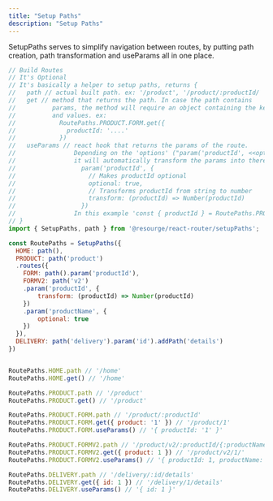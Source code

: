 ---
title: "Setup Paths"
description: "Setup Paths"
---

SetupPaths serves to simplify navigation between routes, by putting path creation, path transformation and useParams all in one place.

```jsx
// Build Routes
// It's Optional
// It's basically a helper to setup paths, returns {
//   path // actual built path. ex: '/product', '/product/:productId/
//   get // method that returns the path. In case the path contains 
//          params, the method will require an object containing the keys
//	        and values. ex:
//            RoutePaths.PRODUCT.FORM.get({
//              productId: '....'
//            })
//   useParams // react hook that returns the params of the route. 
//                Depending on the 'options' ("param('productId', <<options>>)")
//                it will automatically transform the params into there respective value, ex:
//	                param('productId', {
//                    // Makes productId optional
//                    optional: true, 
//                    // Transforms productId from string to number
//                    transform: (productId) => Number(productId) 
//	                })
//                In this example 'const { productId } = RoutePaths.PRODUCT.FORM.useParams()', productId will be number because of transform
// }
import { SetupPaths, path } from '@resourge/react-router/setupPaths';

const RoutePaths = SetupPaths({
  HOME: path(),
  PRODUCT: path('product')
  .routes({
    FORM: path().param('productId'),
    FORMV2: path('v2')
	.param('productId', {
		transform: (productId) => Number(productId)
	})
	.param('productName', {
		optional: true
	})
  }),
  DELIVERY: path('delivery').param('id').addPath('details')
})


RoutePaths.HOME.path // '/home'
RoutePaths.HOME.get() // '/home'

RoutePaths.PRODUCT.path // '/product'
RoutePaths.PRODUCT.get() // '/product'

RoutePaths.PRODUCT.FORM.path // '/product/:productId'
RoutePaths.PRODUCT.FORM.get({ product: '1' }) // '/product/1'
RoutePaths.PRODUCT.FORM.useParams() // '{ productId: '1' }'

RoutePaths.PRODUCT.FORMV2.path // '/product/v2/:productId/{:productName?}'
RoutePaths.PRODUCT.FORMV2.get({ product: 1 }) // '/product/v2/1/'
RoutePaths.PRODUCT.FORMV2.useParams() // '{ productId: 1, productName: undefined }'

RoutePaths.DELIVERY.path // '/delivery/:id/details'
RoutePaths.DELIVERY.get({ id: 1 }) // '/delivery/1/details'
RoutePaths.DELIVERY.useParams() // '{ id: 1 }'
```